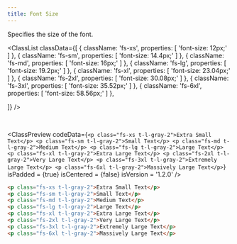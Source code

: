 ```yaml
---
title: Font Size
---
```



Specifies the size of the font.

<ClassList
  classData={[
    {
      className: 'fs-xs',
      properties: [
        'font-size: 12px;'
      ]
    },
    {
      className: 'fs-sm',
      properties: [
        'font-size: 14.4px;'
      ]
    },
    {
      className: 'fs-md',
      properties: [
        'font-size: 16px;'
      ]
    },
    {
      className: 'fs-lg',
      properties: [
        'font-size: 19.2px;'
      ]
    },
    {
      className: 'fs-xl',
      properties: [
        'font-size: 23.04px;'
      ]
    },
    {
      className: 'fs-2xl',
      properties: [
        'font-size: 30.08px;'
      ]
    },
    {
      className: 'fs-3xl',
      properties: [
        'font-size: 35.52px;'
      ]
    },
    {
      className: 'fs-6xl',
      properties: [
        'font-size: 58.56px;'
      ]
    },
    
  ]}
/>

<br />

<ClassPreview
  codeData={`
    <p class="fs-xs t-l-gray-2">Extra Small Text</p>
    <p class="fs-sm t-l-gray-2">Small Text</p>
    <p class="fs-md t-l-gray-2">Medium Text</p>
    <p class="fs-lg t-l-gray-2">Large Text</p>
    <p class="fs-xl t-l-gray-2">Extra Large Text</p>
    <p class="fs-2xl t-l-gray-2">Very Large Text</p>
    <p class="fs-3xl t-l-gray-2">Extremely Large Text</p>
    <p class="fs-6xl t-l-gray-2">Massively Large Text</p>
  `}
  isPadded = {true}
  isCentered = {false}
  isVersion = '1.2.0'
/>

```html
<p class="fs-xs t-l-gray-2">Extra Small Text</p>
<p class="fs-sm t-l-gray-2">Small Text</p>
<p class="fs-md t-l-gray-2">Medium Text</p>
<p class="fs-lg t-l-gray-2">Large Text</p>
<p class="fs-xl t-l-gray-2">Extra Large Text</p>
<p class="fs-2xl t-l-gray-2">Very Large Text</p>
<p class="fs-3xl t-l-gray-2">Extremely Large Text</p>
<p class="fs-6xl t-l-gray-2">Massively Large Text</p>
```